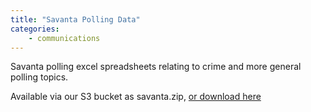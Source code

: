 ```yaml
---
title: "Savanta Polling Data"
categories:
    - communications
---
```


Savanta polling excel spreadsheets relating to crime and more general polling topics.

Available via our S3 bucket as savanta.zip, [or download here](https://evidence-house-public.s3.eu-west-2.amazonaws.com/savanta.zip)